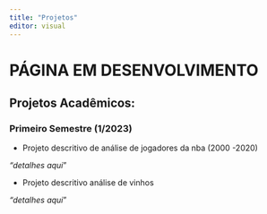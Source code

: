 ```yaml
---
title: "Projetos"
editor: visual
---
```


# PÁGINA EM DESENVOLVIMENTO

## Projetos Acadêmicos:

### Primeiro Semestre (1/2023)

-   Projeto descritivo de análise de jogadores da nba (2000 -2020)

*"detalhes aqui*"

-   Projeto descritivo análise de vinhos

*"detalhes aqui*"
